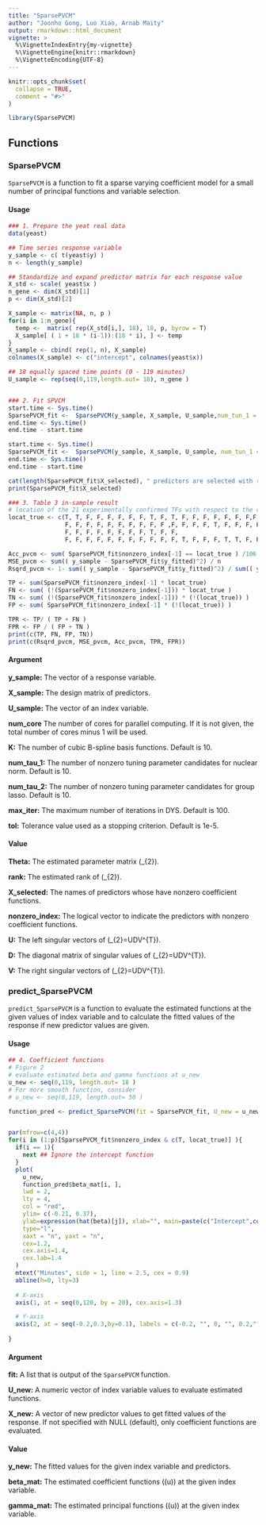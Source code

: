 ```yaml
---
title: "SparsePVCM"
author: "Joonho Gong, Luo Xiao, Arnab Maity"
output: rmarkdown::html_document 
vignette: >
  %\VignetteIndexEntry{my-vignette}
  %\VignetteEngine{knitr::rmarkdown}
  %\VignetteEncoding{UTF-8}
---
```


```r
knitr::opts_chunk$set(
  collapse = TRUE,
  comment = "#>"
)
```

```r
library(SparsePVCM)
```
## Functions

### SparsePVCM
`SparsePVCM` is a function to fit a sparse varying coefficient model for a small number of principal functions and variable selection. 

#### Usage
```R
### 1. Prepare the yeat real data
data(yeast)

## Time series response variable
y_sample <- c( t(yeast$y) )
n <- length(y_sample)

## Standardize and expand predictor matrix for each response value
X_std <- scale( yeast$x )
n_gene <- dim(X_std)[1]
p <- dim(X_std)[2]

X_sample <- matrix(NA, n, p )
for(i in 1:n_gene){
  temp <-  matrix( rep(X_std[i,], 18), 18, p, byrow = T)
  X_sample[ ( 1 + 18 * (i-1)):(18 * i), ] <- temp
}
X_sample <- cbind( rep(1, n), X_sample)
colnames(X_sample) <- c("intercept", colnames(yeast$x))

## 18 equally spaced time points (0 - 119 minutes)
U_sample <- rep(seq(0,119,length.out= 18), n_gene )


### 2. Fit SPVCM
start.time <- Sys.time()
SparsePVCM_fit <-  SparsePVCM(y_sample, X_sample, U_sample,num_tun_1 = 20, num_tun_2 = 20)
end.time <- Sys.time()
end.time - start.time

start.time <- Sys.time()
SparsePVCM_fit <-  SparsePVCM(y_sample, X_sample, U_sample, num_tun_1 = 20, num_tun_2 = 20)
end.time <- Sys.time()
end.time - start.time

cat(length(SparsePVCM_fit$X_selected), " predictors are selected with rank ", SparsePVCM_fit$rank,"\n")
print(SparsePVCM_fit$X_selected)

### 3. Table 3 in-sample result
# location of the 21 experimentally confirmed TFs with respect to the columns of yeast$x
locat_true <- c(T, T, F, F, F, F, F, F, T, F, T, F, F, F, F, F, F, F,F, F,T, T, F, F, F, F, T, T, T, F, F,
                F, F, F, F, F, F, F, F, F, F ,F, F, F, F, T, F, F, F, F, T, T, T, F, F, F, F, F, F, F, T,
                F, F, F, F, F, F, F, F, T, F, F,
                F, F, F, F, F, F, F, F, F, F, F, T, F, F, F, T, T, F, F, F, T, T, T, F, F, F, F ,F, F, F,F, F, F,F)

Acc_pvcm <- sum( SparsePVCM_fit$nonzero_index[-1] == locat_true ) /106 # Except intercept
MSE_pvcm <- sum(( y_sample - SparsePVCM_fit$y_fitted)^2) / n
Rsqrd_pvcm <- 1- sum(( y_sample - SparsePVCM_fit$y_fitted)^2) / sum(( y_sample - mean(y_sample)  )^2)

TP <- sum(SparsePVCM_fit$nonzero_index[-1] * locat_true) 
FN <- sum( (!(SparsePVCM_fit$nonzero_index[-1])) * locat_true ) 
TN <- sum( (!(SparsePVCM_fit$nonzero_index[-1])) * (!(locat_true)) )
FP <- sum( SparsePVCM_fit$nonzero_index[-1] * (!(locat_true)) ) 

TPR <- TP/ ( TP + FN )
FPR <- FP / ( FP + TN )
print(c(TP, FN, FP, TN))
print(c(Rsqrd_pvcm, MSE_pvcm, Acc_pvcm, TPR, FPR))
```


#### Argument

**y_sample:** The vector of a response variable.

**X_sample:** The design  matrix of predictors.

**U_sample:** The vector of an index variable.

**num_core** The number of cores for parallel computing. If it is not given, the total number of cores minus 1 will be used.

**K:** The number of cubic B-spline basis functions. Default is 10.

**num_tau_1:** The number of nonzero tuning parameter candidates for nuclear norm. Default is 10.

**num_tau_2:** The number of nonzero tuning parameter candidates for group lasso. Default is 10.

**max_iter:** The maximum number of iterations in DYS. Default is 100.

**tol:** Tolerance value used as a stopping criterion. Default is 1e-5.


#### Value
**Theta:**  The estimated parameter matrix \(\hat{\Theta}_{2}\).

**rank:**  The estimated rank of \(\hat{\Theta}_{2}\). 

**X_selected:**  The names of predictors whose have nonzero coefficient functions. 

**nonzero_index:** The logical vector to indicate the predictors with nonzero coefficient functions.

**U:**  The left singular vectors of \(\hat{\Theta}_{2}=UDV^{T}\).

**D:**  The diagonal matrix of singular values of \(\hat{\Theta}_{2}=UDV^{T}\).

**V:**  The right singular vectors of \(\hat{\Theta}_{2}=UDV^{T}\).


### predict_SparsePVCM
`predict_SparsePVCM` is a function to evaluate the estimated functions at the given values of index variable and to calculate the fitted values of the response if new predictor values are given.

#### Usage
```R
## 4. Coefficient functions
# Figure 2
# evaluate estimated beta and gamma functions at u_new
u_new <- seq(0,119, length.out= 18 )
# For more smooth function, consider
# u_new <- seq(0,119, length.out= 50 )

function_pred <- predict_SparsePVCM(fit = SparsePVCM_fit, U_new = u_new, X_new = NULL)


par(mfrow=c(4,4))
for(i in (1:p)[SparsePVCM_fit$nonzero_index & c(T, locat_true)] ){
  if(i == 1){
    next ## Ignore the intercept function
  }
  plot(
    u_new,
    function_pred$beta_mat[i, ],
    lwd = 2,
    lty = 4,
    col = "red",
    ylim= c(-0.21, 0.37),
    ylab=expression(hat(beta)[j]), xlab="", main=paste(c("Intercept",colnames(yeast$x))[i]),
    type="l",
    xaxt = "n", yaxt = "n",
    cex=1.2,
    cex.axis=1.4,
    cex.lab=1.4
  )
  mtext("Minutes", side = 1, line = 2.5, cex = 0.9)
  abline(h=0, lty=3)
  
  # X-axis
  axis(1, at = seq(0,120, by = 20), cex.axis=1.3)

  # Y-axis
  axis(2, at = seq(-0.2,0.3,by=0.1), labels = c(-0.2, "", 0, "", 0.2,""), cex.axis=1.3)
  
}


```

#### Argument
**fit:** A list that is output of the `SparsePVCM` function.

**U_new:** A numeric vector of index variable values to evaluate estimated functions.

**X_new:** A vector of new predictor values to get fitted values of the response. If not specified with NULL (default), only coefficient functions are evaluated.

#### Value
**y_new:**  The fitted values for the given index variable and predictors.

**beta_mat:**  The estimated coefficient functions \(\hat{\beta}(u)\) at the given index variable. 

**gamma_mat:**  The estimated principal functions \(\hat{\gamma}(u)\) at the given index variable. 


